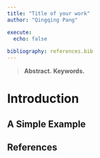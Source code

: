 ```yaml
---
title: "Title of your work"
author: "Qingqing Pang"

execute:
  echo: false
  
bibliography: references.bib
---
```


> **Abstract.** 
> **Keywords.** 

# Introduction


## A Simple Example



## References {.unnumbered}